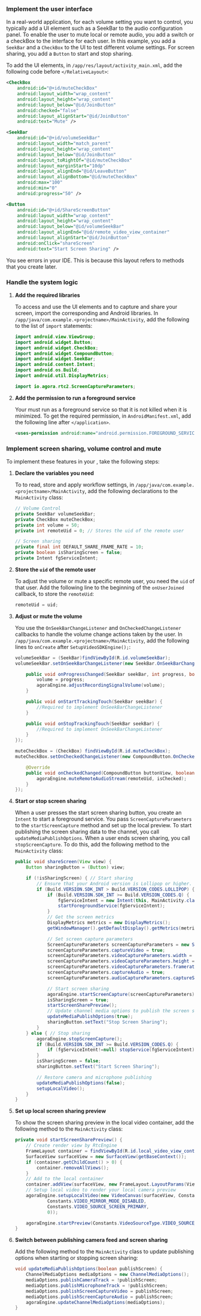 <PlatformWrapper platform="android">


### Implement the user interface

In a real-world application, for each volume setting you want to control, you typically add a UI element such as a <Link target="_blank" to="https://developer.android.com/reference/android/widget/SeekBar">SeekBar</Link> to the audio configuration panel. To enable the user to mute local or remote audio, you add a switch or a checkBox to the interface for each user. In this example, you add a `SeekBar` and a `CheckBox` to the UI to test different volume settings. For screen sharing, you add a `Button` to start and stop sharing.

To add the UI elements, in `/app/res/layout/activity_main.xml`, add the following code before `</RelativeLayout>`:

```xml
<CheckBox
    android:id="@+id/muteCheckBox"
    android:layout_width="wrap_content"
    android:layout_height="wrap_content"
    android:layout_below="@id/JoinButton"
    android:checked="false"
    android:layout_alignStart="@id/JoinButton"
    android:text="Mute" />

<SeekBar
    android:id="@+id/volumeSeekBar"
    android:layout_width="match_parent"
    android:layout_height="wrap_content"
    android:layout_below="@id/JoinButton"
    android:layout_toRightOf="@id/muteCheckBox"
    android:layout_marginStart="10dp"
    android:layout_alignEnd="@id/LeaveButton"
    android:layout_alignBottom="@id/muteCheckBox"
    android:max="100"
    android:min="0"
    android:progress="50" />

<Button
    android:id="@+id/ShareScreenButton"
    android:layout_width="wrap_content"
    android:layout_height="wrap_content"
    android:layout_below="@id/volumeSeekBar"
    android:layout_alignEnd="@id/remote_video_view_container"
    android:layout_alignStart="@id/JoinButton"
    android:onClick="shareScreen"
    android:text="Start Screen Sharing" />
```

You see errors in your IDE. This is because this layout refers to methods that you create later.

### Handle the system logic

1. **Add the required libraries**

    To access and use the UI elements and to capture and share your screen, import the corresponding <Vg k="COMPANY" /> and Android libraries. In `/app/java/com.example.<projectname>/MainActivity`, add the following to the list of `import` statements:

    ```java
    import android.view.ViewGroup;
    import android.widget.Button;
    import android.widget.CheckBox;
    import android.widget.CompoundButton;
    import android.widget.SeekBar;
    import android.content.Intent;
    import android.os.Build;
    import android.util.DisplayMetrics;

    import io.agora.rtc2.ScreenCaptureParameters;
    ```

1. **Add the permission to run a foreground service**

    Your <Vpl k="CLIENT" /> must run as a foreground service so that it is not killed when it is minimized. To get the required permission, in `AndroidManifest.xml`, add the following line after `</application>`.

    ```xml
    <uses-permission android:name="android.permission.FOREGROUND_SERVICE"/>
    ```

### Implement screen sharing, volume control and mute

To implement these features in your <Vpl k="CLIENT" />, take the following steps:

1. **Declare the variables you need**

    To  to read, store and apply workflow settings, in `/app/java/com.example.<projectname>/MainActivity`, add the following declarations to the `MainActivity` class:

    ```java
    // Volume Control
    private SeekBar volumeSeekBar;
    private CheckBox muteCheckBox;
    private int volume = 50;
    private int remoteUid = 0; // Stores the uid of the remote user

    // Screen sharing
    private final int DEFAULT_SHARE_FRAME_RATE = 10;
    private boolean isSharingScreen = false;
    private Intent fgServiceIntent;
    ```

1. **Store the `uid` of the remote user**

    To adjust the volume or mute a specific remote user, you need the `uid` of that user. Add the following line to the beginning of the `onUserJoined` callback, to store the `remoteUid`: 

    ```java
    remoteUid = uid;
    ```

1. **Adjust or mute the volume**

    You use the `OnSeekBarChangeListener` and `OnCheckedChangeListener` callbacks to handle the volume change actions taken by the user. In `/app/java/com.example.<projectname>/MainActivity`, add the following lines to `onCreate` after `SetupVideoSDKEngine();`:

    ```java
    volumeSeekBar = (SeekBar)findViewById(R.id.volumeSeekBar);
    volumeSeekBar.setOnSeekBarChangeListener(new SeekBar.OnSeekBarChangeListener() {

        public void onProgressChanged(SeekBar seekBar, int progress, boolean fromUser) {
            volume = progress;
            agoraEngine.adjustRecordingSignalVolume(volume);
        }

        public void onStartTrackingTouch(SeekBar seekBar) {
            //Required to implement OnSeekBarChangeListener
        }

        public void onStopTrackingTouch(SeekBar seekBar) {
            //Required to implement OnSeekBarChangeListener
        }
    });

    muteCheckBox = (CheckBox) findViewById(R.id.muteCheckBox);
    muteCheckBox.setOnCheckedChangeListener(new CompoundButton.OnCheckedChangeListener(){

        @Override
        public void onCheckedChanged(CompoundButton buttonView, boolean isChecked) {
            agoraEngine.muteRemoteAudioStream(remoteUid, isChecked);
        }
    });
    ```

1. **Start or stop screen sharing**

    When a user presses the start screen sharing button, you create an `Intent` to start a foreground service. You pass `ScreenCaptureParameters` to the `startScreenCapture` method and set up the local preview. To start publishing the screen sharing data to the channel, you call `updateMediaPublishOptions`. When a user ends screen sharing, you call `stopScreenCapture`. To do this, add the following method to the `MainActivity` class:

    ```java
    public void shareScreen(View view) {
        Button sharingButton = (Button) view;

        if (!isSharingScreen) { // Start sharing
            // Ensure that your Android version is Lollipop or higher.
            if (Build.VERSION.SDK_INT > Build.VERSION_CODES.LOLLIPOP) {
                if (Build.VERSION.SDK_INT >= Build.VERSION_CODES.Q) {
                    fgServiceIntent = new Intent(this, MainActivity.class);
                    startForegroundService(fgServiceIntent);
                }
                // Get the screen metrics
                DisplayMetrics metrics = new DisplayMetrics();
                getWindowManager().getDefaultDisplay().getMetrics(metrics);

                // Set screen capture parameters
                ScreenCaptureParameters screenCaptureParameters = new ScreenCaptureParameters();
                screenCaptureParameters.captureVideo = true;
                screenCaptureParameters.videoCaptureParameters.width = metrics.widthPixels;
                screenCaptureParameters.videoCaptureParameters.height = metrics.heightPixels;
                screenCaptureParameters.videoCaptureParameters.framerate = DEFAULT_SHARE_FRAME_RATE;
                screenCaptureParameters.captureAudio = true;
                screenCaptureParameters.audioCaptureParameters.captureSignalVolume = 50;

                // Start screen sharing
                agoraEngine.startScreenCapture(screenCaptureParameters);
                isSharingScreen = true;
                startScreenSharePreview();
                // Update channel media options to publish the screen sharing video stream
                updateMediaPublishOptions(true);
                sharingButton.setText("Stop Screen Sharing");
            }
        } else { // Stop sharing
            agoraEngine.stopScreenCapture();
            if (Build.VERSION.SDK_INT >= Build.VERSION_CODES.Q) {
                if (fgServiceIntent!=null) stopService(fgServiceIntent);
            }
            isSharingScreen = false;
            sharingButton.setText("Start Screen Sharing");

            // Restore camera and microphone publishing
            updateMediaPublishOptions(false);
            setupLocalVideo();
        }
    }
    ```
1. **Set up local screen sharing preview**

    To show the screen sharing preview in the local video container, add the following method to the `MainActivity` class:

    ``` java
    private void startScreenSharePreview() {
        // Create render view by RtcEngine
        FrameLayout container = findViewById(R.id.local_video_view_container);
        SurfaceView surfaceView = new SurfaceView(getBaseContext());
        if (container.getChildCount() > 0) {
            container.removeAllViews();
        }
        // Add to the local container
        container.addView(surfaceView, new FrameLayout.LayoutParams(ViewGroup.LayoutParams.MATCH_PARENT, ViewGroup.LayoutParams.MATCH_PARENT));
        // Setup local video to render your local camera preview
        agoraEngine.setupLocalVideo(new VideoCanvas(surfaceView, Constants.RENDER_MODE_FIT,
                Constants.VIDEO_MIRROR_MODE_DISABLED,
                Constants.VIDEO_SOURCE_SCREEN_PRIMARY,
                0));

        agoraEngine.startPreview(Constants.VideoSourceType.VIDEO_SOURCE_SCREEN_PRIMARY);
    }
    ```

1. **Switch between publishing camera feed and screen sharing**

    Add the following method to the `MainActivity` class to update publishing options when starting or stopping screen sharing:

    ``` java
    void updateMediaPublishOptions(boolean publishScreen) {
        ChannelMediaOptions mediaOptions = new ChannelMediaOptions();
        mediaOptions.publishCameraTrack = !publishScreen;
        mediaOptions.publishMicrophoneTrack = !publishScreen;
        mediaOptions.publishScreenCaptureVideo = publishScreen;
        mediaOptions.publishScreenCaptureAudio = publishScreen;
        agoraEngine.updateChannelMediaOptions(mediaOptions);
    }
    ```
</PlatformWrapper>
